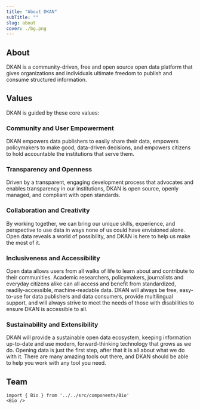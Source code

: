 ```yaml
---
title: "About DKAN"
subTitle: ""
slug: about
cover: ./bg.png
---
```



## About

DKAN is a community-driven, free and open source open data platform that gives organizations and individuals ultimate freedom to publish and consume structured information.


## Values

DKAN is guided by these core values:

### Community and User Empowerment
DKAN empowers data publishers to easily share their data, empowers policymakers to make good, data-driven decisions, and empowers citizens to hold accountable the institutions that serve them.

### Transparency and Openness
Driven by a transparent, engaging development process that advocates and enables transparency in our institutions, DKAN is open source, openly managed, and compliant with open standards.

### Collaboration and Creativity
By working together, we can bring our unique skills, experience, and perspective to use data in ways none of us could have envisioned alone. Open data reveals a world of possibility, and DKAN is here to help us make the most of it.

### Inclusiveness and Accessibility
Open data allows users from all walks of life to learn about and contribute to their communities. Academic researchers, policymakers, journalists and everyday citizens alike can all access and benefit from standardized, readily-accessible, machine-readable data. DKAN will always be free, easy-to-use for data publishers and data consumers, provide multilingual support, and will always strive to meet the needs of those with disabilities to ensure DKAN is accessible to all.

### Sustainability and Extensibility
DKAN will provide a sustainable open data ecosystem, keeping information up-to-date and use modern, forward-thinking technology that grows as we do. Opening data is just the first step, after that it is all about what we do with it. There are many amazing tools out there, and DKAN should be able to help you work with any tool you need.


## Team

```jsx{5}
import { Bio } from '../../src/components/Bio'
<Bio />
```
